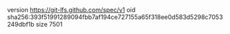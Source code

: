version https://git-lfs.github.com/spec/v1
oid sha256:393f51991289094fbb7af194ce727155a65f318ee0d583d5298c7053249dbf1b
size 7501

